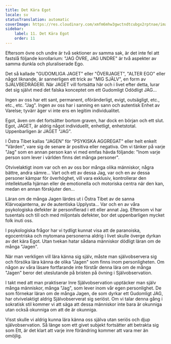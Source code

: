 ```yaml
---
title: Det Kära Egot
locale: sv
statusTranslation: automatic
coverImage: https://res.cloudinary.com/xmfm6mhw3gwctndtcubgx2rptnae/image/upload/v1740468922/small_cover_tratado_de_psicologia_revolucionaria_a4c0dca4e0.webp
sidebar:
    label: 11. Det Kära Egot
    order: 11
---
```

Eftersom övre och undre är två sektioner av samma sak, är det inte fel att fastslå följande korollarium: "JAG ÖVRE, JAG UNDRE" är två aspekter av samma dunkla och pluraliserade Ego.

Det så kallade "GUDOMLIGA JAGET" eller "ÖVERJAGET", "ALTER EGO" eller något liknande, är sannerligen ett trick av "MIG SJÄLV", en form av SJÄLVBEDRÄGERI. När JAGET vill fortsätta här och i livet efter detta, lurar det sig självt med det falska konceptet om ett Gudomligt Odödligt JAG...

Ingen av oss har ett sant, permanent, oföränderligt, evigt, outsägligt, etc., etc., etc. "Jag". Ingen av oss har i sanning en sann och autentisk Enhet av Varelse; tyvärr äger vi inte ens en legitim individualitet.

Egot, även om det fortsätter bortom graven, har dock en början och ett slut. Egot, JAGET, är aldrig något individuellt, enhetligt, enhetstotal. Uppenbarligen är JAGET "JAG".

I Östra Tibet kallas "JAGEN" för "PSYKISKA AGGREGAT" eller helt enkelt "Värden", vare sig de senare är positiva eller negativa. Om vi tänker på varje "Jag" som en annan person kan vi med emfas hävda följande: "Inom varje person som lever i världen finns det många personer".

Otvivelaktigt inom var och en av oss bor många olika människor, några bättre, andra sämre... Vart och ett av dessa Jag, var och en av dessa personer kämpar för överhöghet, vill vara exklusiv, kontrollerar den intellektuella hjärnan eller de emotionella och motoriska centra när den kan, medan en annan förskjuter den...

Läran om de många Jagen lärdes ut i Östra Tibet av de sanna Klärvoajanterna, av de autentiska Upplysta... Var och en av våra psykologiska defekter är personifierad i ett eller annat Jag. Eftersom vi har tusentals och till och med miljontals defekter, bor det uppenbarligen mycket folk inuti oss.

I psykologiska frågor har vi tydligt kunnat visa att de paranoiska, egocentriska och mytomana personerna aldrig i livet skulle överge dyrkan av det kära Egot. Utan tvekan hatar sådana människor dödligt läran om de många "Jagen".

När man verkligen vill lära känna sig själv, måste man självobservera sig och försöka lära känna de olika "Jagen" som finns inom personligheten. Om någon av våra läsare fortfarande inte förstår denna lära om de många "Jagen" beror det uteslutande på bristen på övning i Självobservation.

I takt med att man praktiserar Inre Självobservation upptäcker man själv många människor, många "Jag", som lever inom vår egen personlighet. De som förnekar läran om de många Jagen, de som dyrkar ett Gudomligt JAG, har otvivelaktigt aldrig Självobserverat sig seriöst. Om vi ​​talar denna gång i sokratisk stil kommer vi att säga att dessa människor inte bara är okunniga utan också okunniga om att de är okunniga.

Visst skulle vi aldrig kunna lära känna oss själva utan seriös och djup självobservation. Så länge som ett givet subjekt fortsätter att betrakta sig som Ett, är det klart att varje inre förändring kommer att vara mer än omöjlig.

